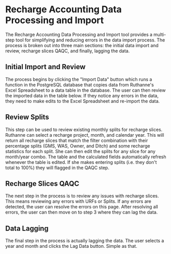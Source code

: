 
<Meta title="Recharge Accounting/Recharge Data Processing and Import" />

# Recharge Accounting Data Processing and Import

The Recharge Accounting Data Processing and Import tool provides a multi-step tool for simplifying and reducing errors in the data import process. The process is broken out into three main sections: the initial data import and review, recharge slices QAQC, and finally, lagging the data.

## Initial Import and Review

The process begins by clicking the "Import Data" button which runs a function in the PostgreSQL database that copies data from Ruthanne's Excel Spreadsheet to a data table in the database. The user can then review the imported data in the table below. If they notice any errors in the data, they need to make edits to the Excel Spreadsheet and re-import the data.

## Review Splits

This step can be used to review existing monthly splits for recharge slices. Ruthanne can select a recharge project, month, and calendar year. This will return all recharge slices that match the filter combination with their percentage splits (GMS, WAS, Owner, and Ditch) and some recharge statistics for each split. She can then edit the splits for any slice for any month/year combo. The table and the calculated fields automatically refresh whenever the table is edited. If she makes entering splits (i.e. they don't total to 100%) they will flagged in the QAQC step.

## Recharge Slices QAQC

The next step in the process is to review any issues with recharge slices. This means reviewing any errors with URFs or Splits. If any errors are detected, the user can resolve the errors on this page. After resolving all errors, the user can then move on to step 3 where they can lag the data.

## Data Lagging

The final step in the process is actually lagging the data. The user selects a year and month and clicks the Lag Data button. Simple as that.
